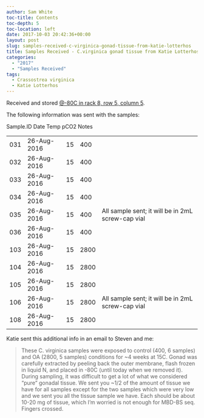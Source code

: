 ```yaml
---
author: Sam White
toc-title: Contents
toc-depth: 5
toc-location: left
date: 2017-10-03 20:42:36+00:00
layout: post
slug: samples-received-c-virginica-gonad-tissue-from-katie-lotterhos
title: Samples Received - C.virginica gonad tissue from Katie Lotterhos
categories:
  - "2017"
  - "Samples Received"
tags:
  - Crassostrea virginica
  - Katie Lotterhos
---
```


Received and stored [@-80C in rack 8, row 5, column 5](https://docs.google.com/spreadsheets/d/1Qsvz3QTURlPF_hX05BQxjom3484WuMfqQ1ILl9LEljU/edit?usp=sharing).

The following information was sent with the samples:

<table >

<tr >
  Sample.ID
  Date
  Temp
  pCO2
  Notes
</tr>

<tbody >
<tr >
  
<td >031
</td>
  
<td >26-Aug-2016
</td>
  
<td >15
</td>
  
<td >400
</td>
  
<td >
</td>
</tr>
<tr >
  
<td >032
</td>
  
<td >26-Aug-2016
</td>
  
<td >15
</td>
  
<td >400
</td>
  
<td >
</td>
</tr>
<tr >
  
<td >033
</td>
  
<td >26-Aug-2016
</td>
  
<td >15
</td>
  
<td >400
</td>
  
<td >
</td>
</tr>
<tr >
  
<td >034
</td>
  
<td >26-Aug-2016
</td>
  
<td >15
</td>
  
<td >400
</td>
  
<td >
</td>
</tr>
<tr >
  
<td >035
</td>
  
<td >26-Aug-2016
</td>
  
<td >15
</td>
  
<td >400
</td>
  
<td >All sample sent; it will be in 2mL screw-cap vial
</td>
</tr>
<tr >
  
<td >036
</td>
  
<td >26-Aug-2016
</td>
  
<td >15
</td>
  
<td >400
</td>
  
<td >
</td>
</tr>
<tr >
  
<td >103
</td>
  
<td >26-Aug-2016
</td>
  
<td >15
</td>
  
<td >2800
</td>
  
<td >
</td>
</tr>
<tr >
  
<td >104
</td>
  
<td >26-Aug-2016
</td>
  
<td >15
</td>
  
<td >2800
</td>
  
<td >
</td>
</tr>
<tr >
  
<td >105
</td>
  
<td >26-Aug-2016
</td>
  
<td >15
</td>
  
<td >2800
</td>
  
<td >
</td>
</tr>
<tr >
  
<td >106
</td>
  
<td >26-Aug-2016
</td>
  
<td >15
</td>
  
<td >2800
</td>
  
<td >All sample sent; it will be in 2mL screw-cap vial
</td>
</tr>
<tr >
  
<td >108
</td>
  
<td >26-Aug-2016
</td>
  
<td >15
</td>
  
<td >2800
</td>
  
<td >
</td>
</tr>
</tbody>
</table>

Katie sent this additional info in an email to Steven and me:



<blockquote>
  These C. virginica samples were exposed to control (400, 6 samples) and OA (2800, 5 samples) conditions for ~4 weeks at 15C. Gonad was carefully extracted by peeling back the outer membrane, flash frozen in liquid N, and placed in -80C (until today when we removed it). During sampling, it was difficult to get a lot of what we considered  "pure” gonadal tissue. We sent you ~1/2 of the amount of tissue we have for all samples except for the two samples which were very low and we sent you all the tissue sample we have. Each should be about 10-20 mg of tissue, which I’m worried is not enough for MBD-BS seq. Fingers crossed.
</blockquote>
